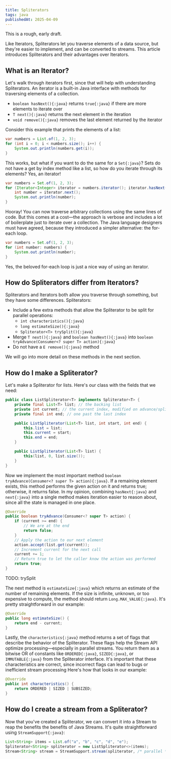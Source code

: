 ```yaml
---
title: Spliterators
tags: java
publishedAt: 2025-04-09
---
```


<Warning>This is a rough, early draft.</Warning>

Like Iterators, Spliterators let you traverse elements of a data source, but they're easier to implement, and can be converted to streams.
This article introduces Spliterators and their advantages over Iterators.

## What is an Iterator?

Let's walk through iterators first, since that will help with understanding Spliterators.
An iterator is a built-in Java interface with methods for traversing elements of a collection.

- `boolean hasNext(){:java}` returns `true{:java}` if there are more elements to iterate over
- `T next(){:java}` returns the next element in the iteration
- `void remove(){:java}` removes the last element returned by the iterator

Consider this example that prints the elements of a list:

```java
var numbers = List.of(1, 2, 3);
for (int i = 0; i < numbers.size(); i++) {
    System.out.println(numbers.get(i));
}
```

This works, but what if you want to do the same for a `Set{:java}`? Sets do not have a get by index method like a list, so how do you iterate through its elements? Yes, an iterator!

```java
var numbers = Set.of(1, 2, 3);
for (Iterator<Integer> iterator = numbers.iterator(); iterator.hasNext();) {
    int number = iterator.next();
    System.out.println(number);
}
```

Hooray! You can now traverse arbitrary collections using the same lines of code.
But this comes at a cost—the approach is verbose and includes a lot of boilerplate just to iterate over a collection.
The Java language designers must have agreed, because they introduced a simpler alternative: the for-each loop.

```java
var numbers = Set.of(1, 2, 3);
for (int number: numbers) {
    System.out.println(number);
}
```

Yes, the beloved for-each loop is just a nice way of using an iterator.

## How do Spliterators differ from Iterators?

Spliterators and Iterators both allow you traverse through something, but they have some differences. Spliterators:

- Include a few extra methods that allow the Spliterator to be split for parallel operations:
    - `int characteristics(){:java}`
    - `long estimateSize(){:java}`
    - `Spliterator<T> trySplit(){:java}`
- Merge `T next(){:java}` and `boolean hasNext(){:java}` into `boolean tryAdvance(Consumer<? super T> action){:java}`
- Do not have a `E remove(){:java}` method

We will go into more detail on these methods in the next section.

## How do I make a Spliterator?

Let's make a Spliterator for lists. Here's our class with the fields that we need:

```java
public class ListSpliterator<T> implements Spliterator<T> {
    private final List<T> list; // the backing list
    private int current; // the current index, modified on advance/split
    private final int end; // one past the last index

    public ListSpliterator(List<T> list, int start, int end) {
        this.list = list;
        this.current = start;
        this.end = end;
    }

    public ListSpliterator(List<T> list) {
        this(list, 0, list.size());
    }
}
```

Now we implement the most important method `boolean tryAdvance(Consumer<? super T> action){:java}`.
If a remaining element exists, this method performs the given action on it and returns true; otherwise, it returns false.
In my opinion, combining `hasNext{:java}` and `next{:java}` into a single method makes iteration easier to reason about, since all the state is managed in one place.

```java
@Override
public boolean tryAdvance(Consumer<? super T> action) {
    if (current >= end) {
        // We are at the end
        return false;
    }
    // Apply the action to our next element
    action.accept(list.get(current));
    // Increment current for the next call
    current += 1;
    // Return true to let the caller know the action was performed
    return true;
}
```

TODO: trySplit

The next method is `estimateSize{:java}` which returns an estimate of the number of remaining elements.
If the size is infinite, unknown, or too expensive to compute, the method should return `Long.MAX_VALUE{:java}`.
It's pretty straightforward in our example:

```java
@Override
public long estimateSize() {
    return end - current;
}
```

Lastly, the `characteristics{:java}` method returns a set of flags that describe the behavior of the Spliterator.
These flags help the Stream API optimize processing—especially in parallel streams.
You return them as a bitwise OR of constants like `ORDERED{:java}`, `SIZED{:java}`, or `IMMUTABLE{:java}` from the Spliterator interface.
It's important that these characteristics are correct, since incorrect flags can lead to bugs or inefficient stream processing
Here's how that looks in our example:

```java
@Override
public int characteristics() {
    return ORDERED | SIZED | SUBSIZED;
}
```

## How do I create a stream from a Spliterator?

Now that you've created a Spliterator, we can convert it into a Stream to reap the benefits the benefits of Java Streams.
It's quite straightforward using `StreamSupport{:java}`:

```java
List<String> items = List.of("a", "b", "c", "d", "e");
Spliterator<String> spliterator = new ListSpliterator<>(items);
Stream<String> stream = StreamSupport.stream(spliterator, /* parallel */ false);
```
